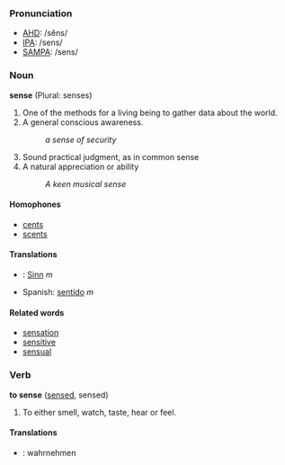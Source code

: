 === Pronunciation ===
*[[w:AHD|AHD]]: /sĕns/
*[[w:IPA|IPA]]: /sens/
*[[w:SAMPA|SAMPA]]: /sens/

=== Noun ===
'''sense''' (Plural: senses)
#One of the methods for a living being to gather data about the world.
#A general conscious awareness.
#:''a sense of security'' 
#Sound practical judgment, as in common sense
#A natural appreciation or ability
#:''A keen musical sense''

==== Homophones ====
*[[cents]]
*[[scents]]

====Translations====
*{{de}}: [[Sinn]] ''m''
*Spanish: [[sentido]] ''m''

====Related words====
*[[sensation]]
*[[sensitive]]
*[[sensual]]

=== Verb ===
'''to sense''' ([[sensed]], sensed)
# To either smell, watch, taste, hear or feel.
====Translations====
*{{de}}: wahrnehmen
